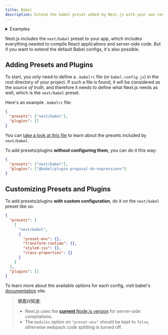 ```yaml
---
title: Babel
description: Extend the babel preset added by Next.js with your own configs.
---
```


<details>
  <summary>Examples</summary>

- [Customizing babel configuration](https://github.com/vercel/next.js/tree/canary/examples/with-custom-babel-config)

</details>

Next.js includes the `next/babel` preset to your app, which includes everything needed to compile React applications and server-side code. But if you want to extend the default Babel configs, it's also possible.

## Adding Presets and Plugins

To start, you only need to define a `.babelrc` file (or `babel.config.js`) in the root directory of your project. If such a file is found, it will be considered as the _source of truth_, and therefore it needs to define what Next.js needs as well, which is the `next/babel` preset.

Here's an example `.babelrc` file:

```json filename=".babelrc"
{
  "presets": ["next/babel"],
  "plugins": []
}
```

You can [take a look at this file](https://github.com/vercel/next.js/blob/canary/packages/next/src/build/babel/preset.ts) to learn about the presets included by `next/babel`.

To add presets/plugins **without configuring them**, you can do it this way:

```json filename=".babelrc"
{
  "presets": ["next/babel"],
  "plugins": ["@babel/plugin-proposal-do-expressions"]
}
```

## Customizing Presets and Plugins

To add presets/plugins **with custom configuration**, do it on the `next/babel` preset like so:

```json filename=".babelrc"
{
  "presets": [
    [
      "next/babel",
      {
        "preset-env": {},
        "transform-runtime": {},
        "styled-jsx": {},
        "class-properties": {}
      }
    ]
  ],
  "plugins": []
}
```

To learn more about the available options for each config, visit babel's [documentation](https://babeljs.io/docs/) site.

> **很高兴知道**:
>
> - Next.js uses the [**current** Node.js version](https://github.com/nodejs/release#release-schedule) for server-side compilations.
> - The `modules` option on `"preset-env"` should be kept to `false`, otherwise webpack code splitting is turned off.

